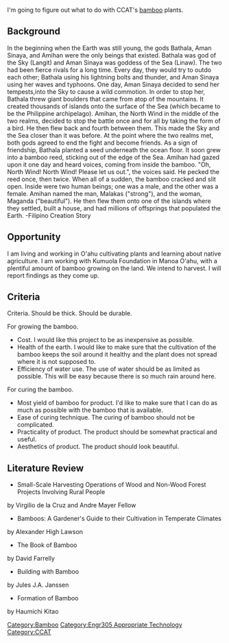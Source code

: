 I'm going to figure out what to do with CCAT's [[bamboo]] plants.

== Background ==
In the beginning when the Earth was still young, the gods Bathala, Aman Sinaya, and Amihan were the only beings that existed. Bathala was god of the Sky (Langit) and Aman Sinaya was goddess of the Sea (Linaw). The two had been fierce rivals for a long time. Every day, they would try to outdo each other; Bathala using his lightning bolts and thunder, and Aman Sinaya using her waves and typhoons.
One day, Aman Sinaya decided to send her tempests,into the Sky to cause a wild commotion. In order to stop her, Bathala threw giant boulders that came from atop of the mountains. It created thousands of islands onto the surface of the Sea (which became to be the Philippine archipelago). Amihan, the North Wind in the middle of the two realms, decided to stop the battle once and for all by taking the form of a bird. He then flew back and fourth between them. This made the Sky and the Sea closer than it was before. At the point where the two realms met, both gods agreed to end the fight and become friends.
As a sign of friendship, Bathala planted a seed underneath the ocean floor. It soon grew into a bamboo reed, sticking out of the edge of the Sea. Amihan had gazed upon it one day and heard voices, coming from inside the bamboo. "Oh, North Wind! North Wind! Please let us out.", the voices said. He pecked the reed once, then twice. When all of a sudden, the bamboo cracked and slit open. Inside were two human beings; one was a male, and the other was a female.  Amihan named the man, Malakas ("strong"), and the woman, Maganda ("beautiful"). He then flew them onto one of the islands where they settled, built a house, and had millions of offsprings that populated the Earth.
-Filipino Creation Story

== Opportunity ==
I am living and working in O'ahu cultivating plants and learning about native agriculture.  I am working with Kumuola Foundation in Manoa O'ahu, with a plentiful amount of bamboo growing on the land.  We intend to harvest.  I will report findings as they come up.

== Criteria ==
Criteria.
Should be thick.
Should be durable.


For growing the bamboo.
*Cost.  I would like this project to be as inexpensive as possible.
*Health of the earth.  I would like to make sure that the cultivation of the bamboo keeps the soil around it healthy and the plant does not spread where it is not supposed to.
*Efficiency of water use.  The use of water should be as limited as possible.  This will be easy because there is so much rain around here.


For curing the bamboo.
*Most yield of bamboo for product.  I'd like to make sure that I can do as much as possible with the bamboo that is available.
*Ease of curing technique.  The curing of bamboo should not be complicated.
*Practicality of product.  The product should be somewhat practical and useful.  
*Aesthetics of product.  The product should look beautiful.

== Literature Review ==
*Small-Scale Harvesting Operations of Wood and Non-Wood Forest Projects Involving Rural People
by Virgilio de la Cruz and Andre Mayer Fellow
*Bamboos: A Gardener's Guide to their Cultivation in Temperate Climates
by Alexander High Lawson
*The Book of Bamboo
by David Farrelly
*Building with Bamboo
by Jules J.A. Janssen
*Formation of Bamboo
by Haumichi Kitao

[[Category:Bamboo]]
[[Category:Engr305 Appropriate Technology]]
[[Category:CCAT]]